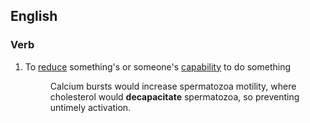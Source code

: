==English==

===Verb===
{{en-verb|decapacitat|ing}}

# To [[reduce]] something's or someone's [[capability]] to do something
#:Calcium bursts would increase spermatozoa motility, where cholesterol would '''decapacitate''' spermatozoa, so preventing untimely activation.